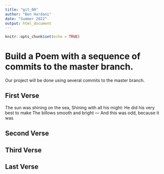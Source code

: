 ```yaml
---
title: "git_00"
author: "Ben Hardani"
date: "Summer 2022"
output: html_document
---
```


```r
knitr::opts_chunk$set(echo = TRUE)
```
# Build a Poem with a sequence of commits to the master branch.
Our project will be done using several commits to the master branch.
<!-- Do not modify or change any text in "!--" bracketed areas such as this --- these are instructions to
you, if you change any of this the git program will notice it and compromise your git merging strategy !-->

## First Verse 
<!--Put the first five lines of a poem by Lewis Carrol in this section!-->
The sun was shining on the sea,
Shining with all his might:
He did his very best to make
The billows smooth and bright —
And this was odd, because it was

## Second Verse
<!--Put the first five lines of a poem by Robert Frost here!-->


## Third Verse
<!--Put the first two verses of The Walrus and the Carpenter here!-->

## Last Verse
<!--Put a short poem of your choice 8-20 lines,here!-->
